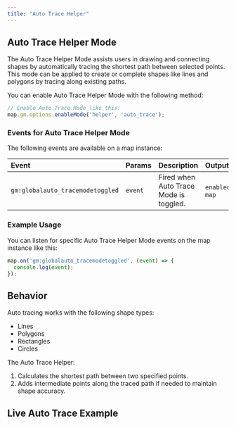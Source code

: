 ```yaml
---
title: "Auto Trace Helper"
---
```


## Auto Trace Helper Mode

The Auto Trace Helper Mode assists users in drawing and connecting shapes by automatically tracing the shortest path between selected points. This mode can be applied to create or complete shapes like lines and polygons by tracing along existing paths.

You can enable Auto Trace Helper Mode with the following method:

```js
// Enable Auto Trace Mode like this:
map.gm.options.enableMode('helper', 'auto_trace');
```

### Events for Auto Trace Helper Mode

The following events are available on a map instance:

| Event                         | Params  | Description                            | Output                  |
|:------------------------------| :-------| :------------------------------------- | :-----------------------|
| `gm:globalauto_tracemodetoggled` | `event` | Fired when Auto Trace Mode is toggled. | `enabled`, `map`      |

### Example Usage

You can listen for specific Auto Trace Helper Mode events on the map instance like this:

```js
map.on('gm:globalauto_tracemodetoggled', (event) => {
  console.log(event);
});
```

## Behavior

Auto tracing works with the following shape types:
- Lines
- Polygons
- Rectangles
- Circles

The Auto Trace Helper:
1. Calculates the shortest path between two specified points.
2. Adds intermediate points along the traced path if needed to maintain shape accuracy.

## Live Auto Trace Example

<BrowserOnlyGmMap
  gmOptions={helperAutoTraceOptions}
  features={features} />
